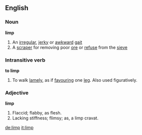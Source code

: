 ==English==

===Noun===

'''limp'''

#An [[irregular]], [[jerky]] or [[awkward]] [[gait]]
#A [[scraper]] for removing poor [[ore]] or [[refuse]] from the [[sieve]]

===Intransitive verb===

'''to limp'''

#To walk [[lamely]], as if [[favouring]] one [[leg]]. Also used figuratively.

===Adjective===

'''limp'''

#Flaccid; flabby, as flesh.
#Lacking stiffness; flimsy; as, a limp cravat.

[[de:limp]]
[[it:limp]]